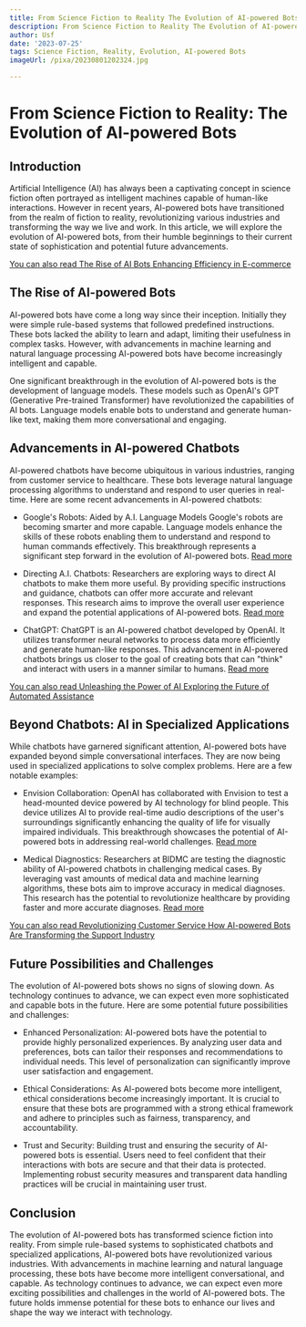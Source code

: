 ```yaml
---
title: From Science Fiction to Reality The Evolution of AI-powered Bots
description: From Science Fiction to Reality The Evolution of AI-powered Bots
author: Usf
date: '2023-07-25'
tags: Science Fiction, Reality, Evolution, AI-powered Bots
imageUrl: /pixa/20230801202324.jpg

---
```

# From Science Fiction to Reality: The Evolution of AI-powered  Bots

## Introduction

Artificial Intelligence (AI) has always been a captivating concept in science fiction  often portrayed as intelligent machines capable of  human-like interactions. However in recent years, AI-powered bots have transitioned from  the realm  of fiction to  reality,  revolutionizing various industries and transforming the way we live and work. In this article, we will explore the evolution of AI-powered bots, from their humble beginnings to their current state of sophistication and potential future advancements.

[You can also read The Rise of AI Bots Enhancing Efficiency in E-commerce](The%20Rise%20of%20AI%20Bots%20Enhancing%20Efficiency%20in%20E-commerce)


## The  Rise of AI-powered Bots

AI-powered  bots have come a long way since their inception. Initially they were simple rule-based systems that followed predefined  instructions. These  bots lacked the ability to learn and adapt, limiting their  usefulness in complex tasks. However, with advancements in machine learning and natural language processing AI-powered bots  have become increasingly intelligent and  capable.

One significant breakthrough  in  the evolution  of AI-powered bots is the development of language models. These models such as  OpenAI's GPT (Generative Pre-trained Transformer) have  revolutionized the capabilities of AI  bots. Language models enable bots to understand and generate  human-like text,  making them more conversational and engaging.

## Advancements in AI-powered Chatbots

AI-powered chatbots have become ubiquitous in  various industries, ranging from customer service to healthcare.  These bots leverage natural  language processing algorithms to understand and respond to user queries in real-time. Here are some recent advancements in AI-powered chatbots:

- Google's Robots: Aided by A.I. Language Models Google's robots are becoming smarter and more capable. Language  models enhance the skills of these robots enabling them  to understand  and  respond to human commands effectively. This breakthrough represents a significant step forward in the evolution of AI-powered bots. [Read more](https://www.nytimes.com/2023/07/28/technology/google-robots-ai.html)

- Directing A.I. Chatbots: Researchers are  exploring  ways  to direct AI chatbots to make them more  useful. By providing specific instructions and  guidance, chatbots can  offer more accurate and relevant responses. This research aims to improve the overall user experience and expand  the potential applications of AI-powered bots. [Read more](https://www.nytimes.com/2023/07/20/technology/personaltech/ai-chatgpt-bing-directions.html)

- ChatGPT: ChatGPT is an AI-powered chatbot developed by OpenAI. It utilizes transformer neural networks to process  data more efficiently and  generate  human-like responses. This advancement in AI-powered chatbots brings us closer to the goal  of creating bots that can "think" and interact with users in a manner  similar to humans. [Read more](https://www.newscientist.com/article/2384030-how-does-chatgpt-work-and-do-ai-powered-chatbots-think-like-us/)

[You can  also read Unleashing the Power of AI Exploring  the Future of Automated Assistance](Unleashing%20the%20Power%20of%20AI%20Exploring%20the%20Future%20of%20Automated%20Assistance)


## Beyond Chatbots: AI in Specialized Applications

While chatbots have garnered significant attention, AI-powered bots have expanded beyond simple conversational interfaces. They are now being used in specialized applications to solve complex problems. Here are  a  few notable examples:

- Envision Collaboration: OpenAI has collaborated with Envision to test a head-mounted device powered by AI technology for blind people. This device  utilizes AI to  provide real-time audio descriptions of the user's surroundings significantly enhancing the quality of life for  visually  impaired individuals. This breakthrough showcases the potential of AI-powered bots in addressing real-world challenges.  [Read more](https://www.bostonglobe.com/2023/03/19/business/beyond-chatbots-latest-ai-breakthrough-is-real-eye-opener/)

- Medical Diagnostics: Researchers at BIDMC are testing the diagnostic ability of AI-powered chatbots in challenging medical cases. By leveraging vast amounts of medical data and machine learning algorithms, these bots aim to improve accuracy in medical diagnoses. This research has the potential to revolutionize healthcare by providing  faster  and more accurate diagnoses.  [Read more](https://www.bidmc.org/about-bidmc/news/2023/06/researchers-test-ai-powered-chatbots-medical-diagnostic-ability)

[You can also read Revolutionizing Customer Service How AI-powered  Bots Are Transforming the Support Industry](Revolutionizing%20Customer%20Service%20How%20AI-powered%20Bots%20Are%20Transforming%20the%20Support%20Industry)


## Future Possibilities and Challenges

The evolution of AI-powered bots shows no signs of slowing down. As technology continues to advance, we can expect  even more sophisticated and capable bots in the future. Here are some  potential  future possibilities and challenges:

- Enhanced Personalization:  AI-powered bots have the  potential to provide highly personalized experiences. By analyzing user data and  preferences,  bots can tailor their responses and recommendations to  individual needs.  This level of personalization can  significantly improve user satisfaction and engagement.

- Ethical Considerations:  As AI-powered bots  become more intelligent, ethical considerations become increasingly important. It is crucial to ensure that these bots are programmed with a  strong ethical framework and adhere to principles such as fairness, transparency, and accountability.

- Trust and Security: Building  trust and ensuring the security of AI-powered bots  is essential.  Users  need to feel confident that  their interactions with bots are secure and that their data is protected. Implementing robust security measures and transparent data handling practices will be crucial in maintaining user trust.

## Conclusion

The evolution of  AI-powered bots has transformed science fiction into reality. From simple rule-based systems to sophisticated chatbots and specialized applications, AI-powered bots have revolutionized various industries. With advancements in machine learning and natural language processing,  these bots  have become more intelligent conversational, and capable. As technology continues  to advance, we  can expect  even more exciting possibilities and challenges in the  world of  AI-powered bots. The future holds immense potential for these bots to enhance our lives and shape the way we interact with  technology.